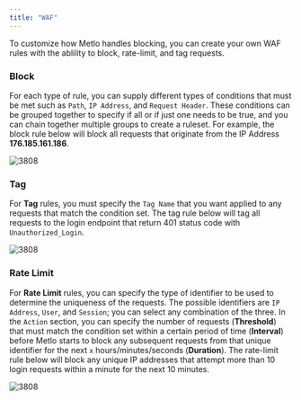 ```yaml
---
title: "WAF"
---
```


To customize how Metlo handles blocking, you can create your own WAF rules with the ablility to block,
rate-limit, and tag requests.

### Block

For each type of rule, you can supply different types of conditions that must be met such as
`Path`, `IP Address`, and `Request Header`. These conditions can be grouped together to specify if all or
if just one needs to be true, and you can chain together multiple groups to create a ruleset. For example,
the block rule below will block all requests that originate from the IP Address **176.185.161.186**.

![3808](/images/protection/waf-block.png)

### Tag

For **Tag** rules, you must specify the `Tag Name` that you want applied to any requests that match
the condition set. The tag rule below will tag all requests to the login endpoint that return 401 status code
with `Unauthorized_Login`.

![3808](/images/protection/waf-tag.png)

### Rate Limit

For **Rate Limit** rules, you can specify the type of identifier to be used to determine the uniqueness
of the requests. The possible identifiers are `IP Address`, `User`, and `Session`; you can select any
combination of the three. In the `Action` section, you can specify the number of requests (**Threshold**)
that must match the condition set within a certain period of time (**Interval**) before Metlo starts to block
any subsequent requests from that unique identifier for the next `x` hours/minutes/seconds (**Duration**). The
rate-limit rule below will block any unique IP addresses that attempt more than 10 login requests within
a minute for the next 10 minutes.

![3808](/images/protection/waf-rate-limit.png)
